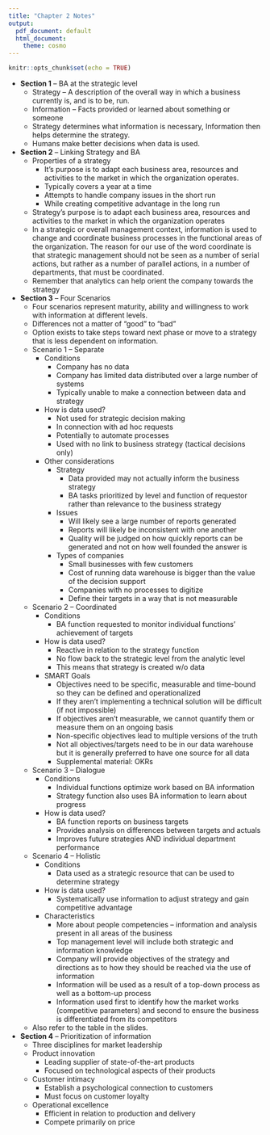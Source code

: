 ```yaml
---
title: "Chapter 2 Notes"
output:
  pdf_document: default
  html_document:
    theme: cosmo
---
```


```r
knitr::opts_chunk$set(echo = TRUE)
```

* **Section 1** -- BA at the strategic level
    * Strategy -- A description of the overall way in which a business currently is, and is to be, run.
    * Information -- Facts provided or learned about something or someone
    * Strategy determines what information is necessary, Information then helps determine the strategy.
    * Humans make better decisions when data is used.
* **Section 2** -- Linking Strategy and BA
    * Properties of a strategy
        * It’s purpose is to adapt each business area, resources and activities to the market in which the organization operates.
        * Typically covers a year at a time
        * Attempts to handle company issues in the short run
        * While creating competitive advantage in the long run
    * Strategy’s purpose is to adapt each business area, resources and activities to the market in which the organization operates
    * In a strategic or overall management context, information is used to change and coordinate business processes in the functional areas of the organization. The reason for our use of the word coordinate is that strategic management should not be seen as a number of serial actions, but rather as a number of parallel actions, in a number of departments, that must be coordinated.
    * Remember that analytics can help orient the company towards the strategy
* **Section 3** -- Four Scenarios
    * Four scenarios represent maturity, ability and willingness to work with information at different levels.
    * Differences not a matter of “good” to “bad”
    * Option exists to take steps toward next phase or move to a strategy that is less dependent on information.
    * Scenario 1 -- Separate
        * Conditions
            * Company has no data
            * Company has limited data distributed over a large number of systems
            * Typically unable to make a connection between data and strategy
        * How is data used?
            * Not used for strategic decision making
            * In connection with ad hoc requests
            * Potentially to automate processes
            * Used with no link to business strategy (tactical decisions only)
        * Other considerations
            * Strategy
                * Data provided may not actually inform the business strategy
                * BA tasks prioritized by level and function of requestor rather than relevance to the business strategy
            * Issues
                * Will likely see a large number of reports generated 
                * Reports will likely be inconsistent with one another
                * Quality will be judged on how quickly reports can be generated and not on how well founded the answer is
            * Types of companies
                * Small businesses with few customers
                * Cost of running data warehouse is bigger than the value of the decision support
                * Companies with no processes to digitize
                * Define their targets in a way that is not measurable
    * Scenario 2 -- Coordinated
        * Conditions
            * BA function requested to monitor individual functions’ achievement of targets
        * How is data used?
            * Reactive in relation to the strategy function
            * No flow back to the strategic level from the analytic level
            * This means that strategy is created w/o data
        * SMART Goals
            * Objectives need to be specific, measurable and time-bound so they can be defined and operationalized
            * If they aren’t implementing a technical solution will be difficult (if not impossible)
            * If objectives aren’t measurable, we cannot quantify them or measure them on an ongoing basis
            * Non-specific objectives lead to multiple versions of the truth
            * Not all objectives/targets need to be in our data warehouse but it is generally preferred to have one source for all data
            * Supplemental material: OKRs
    * Scenario 3 -- Dialogue
        * Conditions
            * Individual functions optimize work based on BA information
            * Strategy function also uses BA information to learn about progress
        * How is data used?
            * BA function reports on business targets
            * Provides analysis on differences between targets and actuals
            * Improves future strategies AND individual department performance
    * Scenario 4 -- Holistic
        * Conditions
            * Data used as a strategic resource that can be used to determine strategy
        * How is data used?
            * Systematically use information to adjust strategy and gain competitive advantage
        * Characteristics
            * More about people competencies – information and analysis present in all areas of the business
            * Top management level will include both strategic and information knowledge
            * Company will provide objectives of the strategy and directions as to how they should be reached via the use of information
            * Information will be used as a result of a top-down process as well as a bottom-up process
            * Information used first to identify how the market works (competitive parameters) and second to ensure the business is differentiated from its competitors
    * Also refer to the table in the slides.
* **Section 4** -- Prioritization of information
    * Three disciplines for market leadership
    * Product innovation
        * Leading supplier of state-of-the-art products
        * Focused on technological aspects of their products
    * Customer intimacy
        * Establish a psychological connection to customers
        * Must focus on customer loyalty
    * Operational excellence
        * Efficient in relation to production and delivery
        * Compete primarily on price















